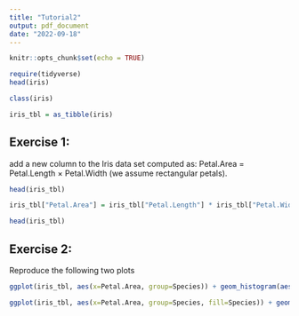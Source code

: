 ```yaml
---
title: "Tutorial2"
output: pdf_document
date: "2022-09-18"
---
```


```r
knitr::opts_chunk$set(echo = TRUE)
```

```r
require(tidyverse)
head(iris)
```
```r
class(iris)
```

```r
iris_tbl = as_tibble(iris)
```

## Exercise 1: 
add a new column to the Iris data set computed as: Petal.Area = Petal.Length × Petal.Width (we assume rectangular petals).

```r
head(iris_tbl)
```

```r
iris_tbl["Petal.Area"] = iris_tbl["Petal.Length"] * iris_tbl["Petal.Width"]
```


```r
head(iris_tbl)
```

## Exercise 2:
Reproduce the following two plots

```r
ggplot(iris_tbl, aes(x=Petal.Area, group=Species)) + geom_histogram(aes(y=..density..), bins=30, col="black") + facet_grid(cols=vars(Species))
```

```r
ggplot(iris_tbl, aes(x=Petal.Area, group=Species, fill=Species)) + geom_histogram(bins=10)
```
